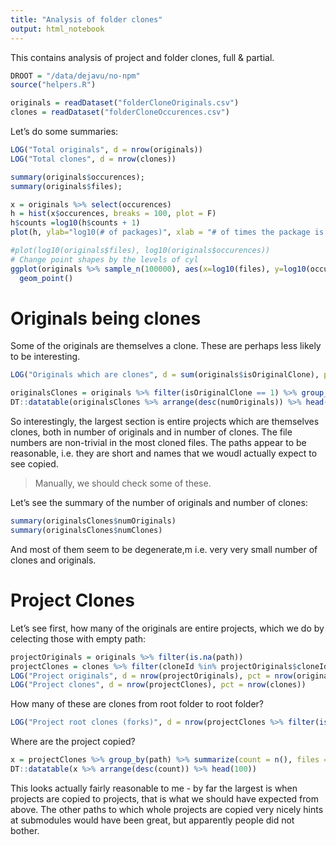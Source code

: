 ```yaml
---
title: "Analysis of folder clones"
output: html_notebook
---
```

 
This contains analysis of project and folder clones, full & partial. 

```r
DROOT = "/data/dejavu/no-npm"
source("helpers.R")
```


```r
originals = readDataset("folderCloneOriginals.csv")
clones = readDataset("folderCloneOccurences.csv")
```

Let's do some summaries:

```r
LOG("Total originals", d = nrow(originals))
LOG("Total clones", d = nrow(clones))
```

```r
summary(originals$occurences);
summary(originals$files);
```


```r
x = originals %>% select(occurences)
h = hist(x$occurences, breaks = 100, plot = F)
h$counts =log10(h$counts + 1)
plot(h, ylab="log10(# of packages)", xlab = "# of times the package is included", main = "How often is a package included")
```

```r
#plot(log10(originals$files), log10(originals$occurences))
# Change point shapes by the levels of cyl
ggplot(originals %>% sample_n(100000), aes(x=log10(files), y=log10(occurences), color=isOriginalClone)) +
  geom_point()
```


# Originals being clones 

Some of the originals are themselves a clone. These are perhaps less likely to be interesting. 

```r
LOG("Originals which are clones", d = sum(originals$isOriginalClone), pct = nrow(originals))
```

```r
originalsClones = originals %>% filter(isOriginalClone == 1) %>% group_by(path) %>% summarize(numOriginals = n(), numClones = sum(occurences), files = mean(files))
DT::datatable(originalsClones %>% arrange(desc(numOriginals)) %>% head(100))
```
So interestingly, the largest section is entire projects which are themselves clones, both in number of originals and in number of clones. The file numbers are non-trivial in the most cloned files. The paths appear to be reasonable, i.e. they are short and names that we woudl actually expect to see copied. 

> Manually, we should check some of these. 

Let's see the summary of the number of originals and number of clones:

```r
summary(originalsClones$numOriginals)
summary(originalsClones$numClones)
```

And most of them seem to be degenerate,m i.e. very very small number of clones and originals.


# Project Clones

 Let's see first, how many of the originals are entire projects, which we do by celecting those with empty path:
 
```r
projectOriginals = originals %>% filter(is.na(path))
projectClones = clones %>% filter(cloneId %in% projectOriginals$cloneId)
LOG("Project originals", d = nrow(projectOriginals), pct = nrow(originals))
LOG("Project clones", d = nrow(projectClones), pct = nrow(clones))
```

How many of these are clones from root folder to root folder? 

```r
LOG("Project root clones (forks)", d = nrow(projectClones %>% filter(is.na(path))), pct = nrow(projectClones))
```

Where are the project copied? 
 
```r
x = projectClones %>% group_by(path) %>% summarize(count = n(), files = mean(files))
DT::datatable(x %>% arrange(desc(count)) %>% head(100))

```
 This looks actually fairly reasonable to me - by far the largest is when projects are copied to projects, that is what we should have expected from above. The other paths to which whole projects are copied very nicely hints at submodules would have been great, but apparently people did not bother. 
 
